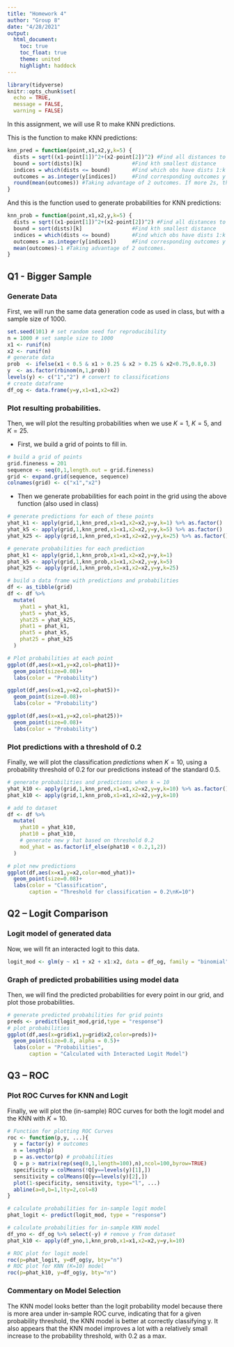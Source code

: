 ```yaml
---
title: "Homework 4"
author: "Group 8"
date: "4/28/2021"
output:  
  html_document:
    toc: true
    toc_float: true
    theme: united
    highlight: haddock
---
```


```r
library(tidyverse)
knitr::opts_chunk$set(
  echo = TRUE,
  message = FALSE,
  warning = FALSE)
```

In this assignment, we will use R to make KNN predictions.  

This is the function to make KNN predictions:
```r
knn_pred = function(point,x1,x2,y,k=5) {
  dists = sqrt((x1-point[1])^2+(x2-point[2])^2) #Find all distances to current obs
  bound = sort(dists)[k]                #Find kth smallest distance
  indices = which(dists <= bound)       #Find which obs have dists 1:k
  outcomes = as.integer(y[indices])     #Find corresponding outcomes y
  round(mean(outcomes)) #Taking advantage of 2 outcomes. If more 2s, this gives 2, if more 1s this gives 1.
}
```

And this is the function used to generate probabilities for KNN predictions: 
```r
knn_prob = function(point,x1,x2,y,k=5) {
  dists = sqrt((x1-point[1])^2+(x2-point[2])^2) #Find all distances to current obs
  bound = sort(dists)[k]                #Find kth smallest distance
  indices = which(dists <= bound)       #Find which obs have dists 1:k
  outcomes = as.integer(y[indices])     #Find corresponding outcomes y
  mean(outcomes)-1 #Taking advantage of 2 outcomes.
}
```

  
## Q1 - Bigger Sample

### Generate Data
First, we will run the same data generation code as used in class, but with a sample size of 1000. 

```r
set.seed(101) # set random seed for reproducibility
n = 1000 # set sample size to 1000
x1 <- runif(n)
x2 <- runif(n)
# generate data
prob  <- ifelse(x1 < 0.5 & x1 > 0.25 & x2 > 0.25 & x2<0.75,0.8,0.3)
y  <- as.factor(rbinom(n,1,prob))
levels(y) <- c("1","2") # convert to classifications
# create dataframe
df_og <- data.frame(y=y,x1=x1,x2=x2)
```

### Plot resulting probabilities.  

Then, we will plot the resulting probabilities when we use $K=1$, $K=5$, and $K=25$.   

  * First, we build a grid of points to fill in.  
  
```r
# build a grid of points 
grid.fineness = 201
sequence <- seq(0,1,length.out = grid.fineness)
grid <- expand.grid(sequence, sequence)
colnames(grid) <- c("x1","x2")
```

  * Then we generate probabilities for each point in the grid using the above function (also used in class)
  
```r
# generate predictions for each of these points 
yhat_k1 <- apply(grid,1,knn_pred,x1=x1,x2=x2,y=y,k=1) %>% as.factor()
yhat_k5 <- apply(grid,1,knn_pred,x1=x1,x2=x2,y=y,k=5) %>% as.factor()
yhat_k25 <- apply(grid,1,knn_pred,x1=x1,x2=x2,y=y,k=25) %>% as.factor()

# generate probabilities for each prediction
phat_k1 <- apply(grid,1,knn_prob,x1=x1,x2=x2,y=y,k=1)
phat_k5 <- apply(grid,1,knn_prob,x1=x1,x2=x2,y=y,k=5)
phat_k25 <- apply(grid,1,knn_prob,x1=x1,x2=x2,y=y,k=25)

# build a data frame with predictions and probabilities 
df <- as_tibble(grid)
df <- df %>%
  mutate(
    yhat1 = yhat_k1,
    yhat5 = yhat_k5,
    yhat25 = yhat_k25,
    phat1 = phat_k1,
    phat5 = phat_k5,
    phat25 = phat_k25
  )
```

```r
# Plot probabilities at each point
ggplot(df,aes(x=x1,y=x2,col=phat1))+
  geom_point(size=0.08)+
  labs(color = "Probability")

ggplot(df,aes(x=x1,y=x2,col=phat5))+
  geom_point(size=0.08)+
  labs(color = "Probability")

ggplot(df,aes(x=x1,y=x2,col=phat25))+
  geom_point(size=0.08)+
  labs(color = "Probability")
```
  
### Plot predictions with a threshold of 0.2  

Finally, we will plot the classification *predictions* when $K=10$, using a probability threshold of 0.2 for our predictions instead of the standard 0.5. 

```r
# generate probabilities and predictions when k = 10 
yhat_k10 <- apply(grid,1,knn_pred,x1=x1,x2=x2,y=y,k=10) %>% as.factor()
phat_k10 <- apply(grid,1,knn_prob,x1=x1,x2=x2,y=y,k=10)

# add to dataset
df <- df %>%
  mutate(
    yhat10 = yhat_k10,
    phat10 = phat_k10,
    # generate new y hat based on threshold 0.2  
    mod_yhat = as.factor(if_else(phat10 < 0.2,1,2))
  )
```

```r
# plot new predictions
ggplot(df,aes(x=x1,y=x2,color=mod_yhat))+
  geom_point(size=0.08)+
  labs(color = "Classification", 
       caption = "Threshold for classification = 0.2\nK=10")
```

## Q2 -- Logit Comparison

### Logit model of generated data

Now, we will fit an interacted logit to this data.

```r
logit_mod <- glm(y ~ x1 + x2 + x1:x2, data = df_og, family = "binomial")
```

### Graph of predicted probabilities using model data
Then, we will find the predicted probabilities for every point in our grid, and plot those probabilities. 

```r
# generate predicted probabilities for grid points
preds <- predict(logit_mod,grid,type = "response")
# plot probabilities 
ggplot(df,aes(x=grid$x1,y=grid$x2,color=preds))+
  geom_point(size=0.8, alpha = 0.5)+
  labs(color = "Probabilities", 
       caption = "Calculated with Interacted Logit Model")
```

## Q3 -- ROC

### Plot ROC Curves for KNN and Logit
Finally, we will plot the (in-sample) ROC curves for both the logit model and the KNN with $K=10$. 

```r
# Function for plotting ROC Curves
roc <- function(p,y, ...){
  y = factor(y) # outcomes
  n = length(p)
  p = as.vector(p) # probabilities
  Q = p > matrix(rep(seq(0,1,length=100),n),ncol=100,byrow=TRUE)
  specificity = colMeans(!Q[y==levels(y)[1],])
  sensitivity = colMeans(Q[y==levels(y)[2],])
  plot(1-specificity, sensitivity, type="l", ...)
  abline(a=0,b=1,lty=2,col=8)
}
```

```r
# calculate probabilities for in-sample logit model
phat_logit <- predict(logit_mod, type = "response")

# calculate probabilities for in-sample KNN model
df_yno <- df_og %>% select(-y) # remove y from dataset
phat_k10 <- apply(df_yno,1,knn_prob,x1=x1,x2=x2,y=y,k=10)

# ROC plot for logit model 
roc(p=phat_logit, y=df_og$y, bty="n")
# ROC plot for KNN (K=10) model 
roc(p=phat_k10, y=df_og$y, bty="n")
```


### Commentary on Model Selection


The KNN model looks better than the logit probability model because there is more area under in-sample ROC curve, indicating that for a given probability threshold, the KNN model is better at correctly classifying y. It also appears that the KNN model improves a lot with a relatively small increase to the probability threshold, with 0.2 as a max.  



